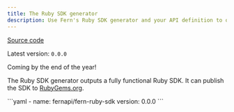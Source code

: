```yaml
---
title: The Ruby SDK generator
description: Use Fern's Ruby SDK generator and your API definition to output a fully functional Ruby SDK (client libraries) locally, or publish it to RubyGems.
---
```


[Source code](https://github.com/fern-api/fern/tree/main/generators/ruby)

Latest version: `0.0.0`

<Callout intent="tip">
Coming by the end of the year! 
</Callout>

<br />

The Ruby SDK generator outputs a fully functional Ruby
SDK. It can publish the SDK to [RubyGems.org](https://RubyGems.org).

<CodeBlock title="generators.yml">
```yaml
- name: fernapi/fern-ruby-sdk
  version: 0.0.0
```
</CodeBlock>
